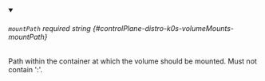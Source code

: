 
<details className="config-field" data-expandable="false" open>
<summary>

###### `mountPath` <span className="config-field-required" data-required="false">required</span> <span className="config-field-type">string</span> <span className="config-field-default"></span> <span className="config-field-enum"></span> {#controlPlane-distro-k0s-volumeMounts-mountPath}

Path within the container at which the volume should be mounted.  Must
not contain ':'.

</summary>



</details>
